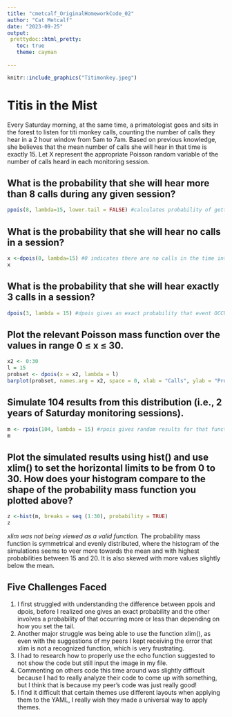 ```yaml
---
title: "cmetcalf_OriginalHomeworkCode_02"
author: "Cat Metcalf"
date: "2023-09-25"
output: 
 prettydoc::html_pretty:
   toc: true
   theme: cayman
   
---
```



```r
knitr::include_graphics("Titimonkey.jpeg")
```


# Titis in the Mist

Every Saturday morning, at the same time, a primatologist goes and sits in the forest to listen for titi monkey calls, counting the number of calls they hear in a 2 hour window from 5am to 7am. Based on previous knowledge, she believes that the mean number of calls she will hear in that time is exactly 15. Let X represent the appropriate Poisson random variable of the number of calls heard in each monitoring session.

## What is the probability that she will hear more than 8 calls during any given session?

```r
ppois(8, lambda=15, lower.tail = FALSE) #calculates probability of getting value greater than 8 within time interval, ppois gives this range and the FALSE setting for lower tail means it disregards the lower end of the interval
```


## What is the probability that she will hear no calls in a session?

```r
x <-dpois(0, lambda=15) #0 indicates there are no calls in the time interval
x
```

## What is the probability that she will hear exactly 3 calls in a session?

```r
dpois(3, lambda = 15) #dpois gives an exact probability that event OCCURS once
```

## Plot the relevant Poisson mass function over the values in range 0 ≤ x ≤ 30.

```r
x2 <- 0:30
l = 15
probset <- dpois(x = x2, lambda = l)
barplot(probset, names.arg = x2, space = 0, xlab = "Calls", ylab = "Probability of Occurrence", main = "Number of Calls in Time Interval")
```

## Simulate 104 results from this distribution (i.e., 2 years of Saturday monitoring sessions).

```r
m <- rpois(104, lambda = 15) #rpois gives random results for that function
m
```

## Plot the simulated results using hist() and use xlim() to set the horizontal limits to be from 0 to 30. How does your histogram compare to the shape of the probability mass function you plotted above?

```r
z <-hist(m, breaks = seq (1:30), probability = TRUE) 
z
```
*xlim was not being viewed as a valid function.*
The probability mass function is symmetrical and evenly distributed, where the histogram of the simulations seems to veer more towards the mean and with highest probabilities between 15 and 20. It is also skewed with more values slightly below the mean.

## Five Challenges Faced

1. I first struggled with understanding the difference between ppois and dpois, before I realized one gives an exact probability and the other involves a probability of that occurring more or less than depending on how you set the tail.
2. Another major struggle was being able to use the function xlim(), as even with the suggestions of my peers I kept receiving the error that xlim is not a recognized function, which is very frustrating.
3. I had to research how to properly use the echo function suggested to not show the code but still input the image in my file.
4. Commenting on others code this time around was slightly difficult because I had to really analyze their code to come up with something, but I think that is because my peer's code was just really good!
5. I find it difficult that certain themes use different layouts when applying them to the YAML, I really wish they made a universal way to apply themes.